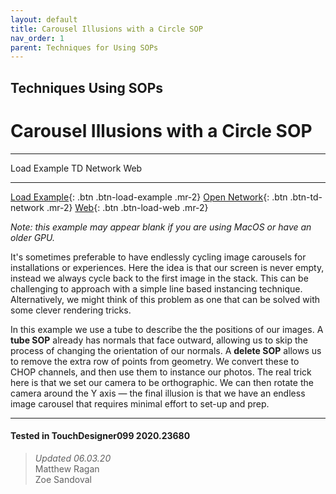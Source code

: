 ```yaml
---
layout: default
title: Carousel Illusions with a Circle SOP
nav_order: 1
parent: Techniques for Using SOPs
---
```


## Techniques Using SOPs
# Carousel Illusions with a Circle SOP

----


<TDContentButtons link="">Load Example</TDContentButtons>
<TDContentButtons link="">TD Network</TDContentButtons>
<TDContentButtons link="">Web</TDContentButtons>

----

[Load Example](?actionable=1&action=load_tox&remotePath=https://github.com/mir-lab/touchdesigner-instancing-examples-code/raw/main/tox/004-using-sops/container_using_a_circle.tox){: .btn .btn-load-example .mr-2}
[Open Network](?actionable=1&action=open_floating_network){: .btn .btn-td-network .mr-2}
[Web](?actionable=1&action=open_in_browser){: .btn .btn-load-web .mr-2}

*Note: this example may appear blank if you are using MacOS or have an older GPU.*

It's sometimes preferable to have endlessly cycling image carousels for installations or experiences. Here the idea is that our screen is never empty, instead we always cycle back to the first image in the stack. This can be challenging to approach with a simple line based instancing technique. Alternatively, we might think of this problem as one that can be solved with some clever rendering tricks.

In this example we use a tube to describe the the positions of our images. A **tube SOP** already has normals that face outward, allowing us to skip the process of changing the orientation of our normals. A **delete SOP** allows us to remove the extra row of points from geometry. We convert these to CHOP channels, and then use them to instance our photos. The real trick here is that we set our camera to be orthographic. We can then rotate the camera around the Y axis — the final illusion is that we have an endless image carousel that requires minimal effort to set-up and prep.

---

#### Tested in TouchDesigner099 2020.23680 
>*Updated 06.03.20*  
Matthew Ragan  
Zoe Sandoval  